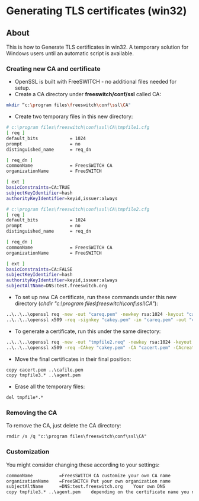 
# Generating TLS certificates (win32) 

 

## About  

This is how to Generate TLS certificates in win32\. A temporary solution for Windows users until an automatic script is available.


### Creating new CA and certificate

* OpenSSL is built with FreeSWITCH - no additional files needed for setup.
* Create a CA directory under **freeswitch/conf/ssl** called CA:

```bash
mkdir “c:\program files\freeswitch\conf\ssl\CA"
```

* Create two temporary files in this new directory:

```bash
# c:\program files\freeswitch\conf\ssl\CA\tmpfile1.cfg
[ req ]
default_bits            = 1024
prompt                  = no
distinguished_name      = req_dn

[ req_dn ]
commonName              = FreesSWITCH CA
organizationName	    = FreeSWITCH

[ ext ]
basicConstraints=CA:TRUE
subjectKeyIdentifier=hash
authorityKeyIdentifier=keyid,issuer:always
```

```bash
# c:\program files\freeswitch\conf\ssl\CA\tmpfile2.cfg
[ req ]
default_bits            = 1024
prompt                  = no
distinguished_name      = req_dn

[ req_dn ]
commonName              = FreesSWITCH CA
organizationName	    = FreeSWITCH

[ ext ]
basicConstraints=CA:FALSE
subjectKeyIdentifier=hash
authorityKeyIdentifier=keyid,issuer:always
subjectAltName=DNS:test.freeswitch.org 
```

* To set up new CA certificate, run these commands under this new directory (_chdir "c:\\program files\\freeswitch\\conf\\ssl\\CA"_):

```bash
..\..\..\openssl req -new -out "careq.pem" -newkey rsa:1024 -keyout "cakey.pem" -config "tmpfile1.cfg" -nodes -sha1
..\..\..\openssl x509 -req -signkey "cakey.pem" -in "careq.pem" -out "cacert.pem" -extfile "tmpfile1.cfg" -extensions ext -days 365 -sha1
```

* To generate a certificate, run this under the same directory:

```bash
..\..\..\openssl req -new -out "tmpfile2.req" -newkey rsa:1024 -keyout "tmpfile3.key" -config "tmpfile2.cfg" -nodes -sha1
..\..\..\openssl x509 -req -CAkey "cakey.pem" -CA "cacert.pem" -CAcreateserial -in "tmpfile2.req" -out "tmpfile3.crt" -extfile "tmpfile2.cfg" -extensions ext -days 365 -sha1
```

* Move the final certificates in their final position:

```xml
copy cacert.pem ..\cafile.pem
copy tmpfile3.* ..\agent.pem
```

* Erase all the temporary files:

```xml
del tmpfile*.*
```

### Removing the CA

To remove the CA, just delete the CA directory:

```xml
rmdir /s /q "c:\program files\freeswitch\conf\ssl\CA"
```

### Customization

You might consider changing these according to your settings:

```xml
commonName		    =FreesSWITCH CA	customize your own CA name
organizationName	=FreeSWITCH	Put your own organization name
subjectAltName		=DNS:test.freeswitch.org	Your own DNS
copy tmpfile3.* ..\agent.pem	depending on the certificate name you need
```


